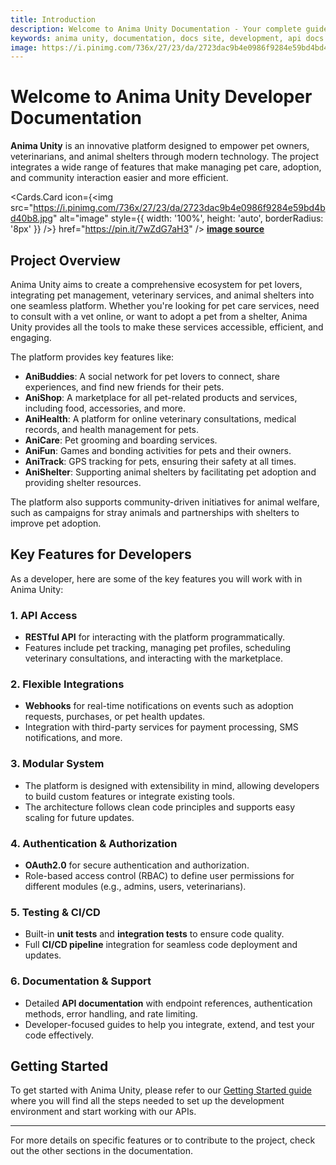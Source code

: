 ```yaml
---
title: Introduction
description: Welcome to Anima Unity Documentation - Your complete guide docs site development
keywords: anima unity, documentation, docs site, development, api docs
image: https://i.pinimg.com/736x/27/23/da/2723dac9b4e0986f9284e59bd4bd40b8.jpg
---
```



# Welcome to Anima Unity Developer Documentation

**Anima Unity** is an innovative platform designed to empower pet owners, veterinarians, and animal shelters through modern technology. The project integrates a wide range of features that make managing pet care, adoption, and community interaction easier and more efficient.

<Cards.Card
  icon={<img src="https://i.pinimg.com/736x/27/23/da/2723dac9b4e0986f9284e59bd4bd40b8.jpg" alt="image" style={{ width: '100%', height: 'auto', borderRadius: '8px' }} />}
  href="https://pin.it/7wZdG7aH3"
/>
[**image source**](https://pin.it/7wZdG7aH3)

## Project Overview

Anima Unity aims to create a comprehensive ecosystem for pet lovers, integrating pet management, veterinary services, and animal shelters into one seamless platform. Whether you're looking for pet care services, need to consult with a vet online, or want to adopt a pet from a shelter, Anima Unity provides all the tools to make these services accessible, efficient, and engaging.

The platform provides key features like:
- **AniBuddies**: A social network for pet lovers to connect, share experiences, and find new friends for their pets.
- **AniShop**: A marketplace for all pet-related products and services, including food, accessories, and more.
- **AniHealth**: A platform for online veterinary consultations, medical records, and health management for pets.
- **AniCare**: Pet grooming and boarding services.
- **AniFun**: Games and bonding activities for pets and their owners.
- **AniTrack**: GPS tracking for pets, ensuring their safety at all times.
- **AniShelter**: Supporting animal shelters by facilitating pet adoption and providing shelter resources.

The platform also supports community-driven initiatives for animal welfare, such as campaigns for stray animals and partnerships with shelters to improve pet adoption.

## Key Features for Developers

As a developer, here are some of the key features you will work with in Anima Unity:

### 1. **API Access**
   - **RESTful API** for interacting with the platform programmatically.
   - Features include pet tracking, managing pet profiles, scheduling veterinary consultations, and interacting with the marketplace.

### 2. **Flexible Integrations**
   - **Webhooks** for real-time notifications on events such as adoption requests, purchases, or pet health updates.
   - Integration with third-party services for payment processing, SMS notifications, and more.

### 3. **Modular System**
   - The platform is designed with extensibility in mind, allowing developers to build custom features or integrate existing tools.
   - The architecture follows clean code principles and supports easy scaling for future updates.

### 4. **Authentication & Authorization**
   - **OAuth2.0** for secure authentication and authorization.
   - Role-based access control (RBAC) to define user permissions for different modules (e.g., admins, users, veterinarians).

### 5. **Testing & CI/CD**
   - Built-in **unit tests** and **integration tests** to ensure code quality.
   - Full **CI/CD pipeline** integration for seamless code deployment and updates.

### 6. **Documentation & Support**
   - Detailed **API documentation** with endpoint references, authentication methods, error handling, and rate limiting.
   - Developer-focused guides to help you integrate, extend, and test your code effectively.

## Getting Started

To get started with Anima Unity, please refer to our [Getting Started guide](./getting-started) where you will find all the steps needed to set up the development environment and start working with our APIs.

---

For more details on specific features or to contribute to the project, check out the other sections in the documentation.